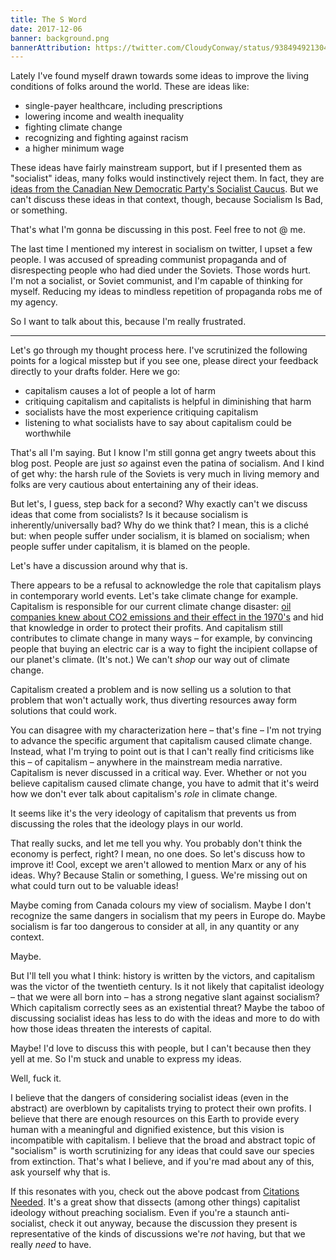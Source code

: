 ```yaml
---
title: The S Word
date: 2017-12-06
banner: background.png
bannerAttribution: https://twitter.com/CloudyConway/status/938494921304104965
---
```


Lately I've found myself drawn towards some ideas to improve the living conditions of folks around the world. These are ideas like:

- single-payer healthcare, including prescriptions
- lowering income and wealth inequality
- fighting climate change
- recognizing and fighting against racism
- a higher minimum wage

These ideas have fairly mainstream support, but if I presented them as "socialist" ideas, many folks would instinctively reject them. In fact, they are [ideas from the Canadian New Democratic Party's Socialist Caucus][ndp]. But we can't discuss these ideas in that context, though, because Socialism Is Bad, or something.

That's what I'm gonna be discussing in this post. Feel free to not @ me.

The last time I mentioned my interest in socialism on twitter, I upset a few people. I was accused of spreading communist propaganda and of disrespecting people who had died under the Soviets. Those words hurt. I'm not a socialist, or Soviet communist, and I'm capable of thinking for myself. Reducing my ideas to mindless repetition of propaganda robs me of my agency.

So I want to talk about this, because I'm really frustrated.

---

Let's go through my thought process here. I've scrutinized the following points for a logical misstep but if you see one, please direct your feedback directly to your drafts folder. Here we go:

- capitalism causes a lot of people a lot of harm
- critiquing capitalism and capitalists is helpful in diminishing that harm
- socialists have the most experience critiquing capitalism
- listening to what socialists have to say about capitalism could be worthwhile

That's all I'm saying. But I know I'm still gonna get angry tweets about this blog post. People are just _so_ against even the patina of socialism. And I kind of get why: the harsh rule of the Soviets is very much in living memory and folks are very cautious about entertaining any of their ideas.

But let's, I guess, step back for a second? Why exactly can't we discuss ideas that come from socialists? Is it because socialism is inherently/universally bad? Why do we think that? I mean, this is a cliché but: when people suffer under socialism, it is blamed on socialism; when people suffer under capitalism, it is blamed on the people.

Let's have a discussion around why that is.

There appears to be a refusal to acknowledge the role that capitalism plays in contemporary world events. Let's take climate change for example. Capitalism is responsible for our current climate change disaster: [oil companies knew about CO2 emissions and their effect in the 1970's][exxon] and hid that knowledge in order to protect their profits. And capitalism still contributes to climate change in many ways – for example, by convincing people that buying an electric car is a way to fight the incipient collapse of our planet's climate. (It's not.) We can't _shop_ our way out of climate change.

Capitalism created a problem and is now selling us a solution to that problem that won't actually work, thus diverting resources away form solutions that could work.

You can disagree with my characterization here – that's fine – I'm not trying to advance the specific argument that capitalism caused climate change. Instead, what I'm trying to point out is that I can't really find criticisms like this – of capitalism – anywhere in the mainstream media narrative. Capitalism is never discussed in a critical way. Ever. Whether or not you believe capitalism caused climate change, you have to admit that it's weird how we don't ever talk about capitalism's _role_ in climate change.

It seems like it's the very ideology of capitalism that prevents us from discussing the roles that the ideology plays in our world.

That really sucks, and let me tell you why. You probably don't think the economy is perfect, right? I mean, no one does. So let's discuss how to improve it! Cool, except we aren't allowed to mention Marx or any of his ideas. Why? Because Stalin or something, I guess. We're missing out on what could turn out to be valuable ideas!

<Wide>

<YouTube videoID="fSQgCy_iIcc" />

</Wide>

Maybe coming from Canada colours my view of socialism. Maybe I don't recognize the same dangers in socialism that my peers in Europe do. Maybe socialism is far too dangerous to consider at all, in any quantity or any context.

Maybe.

But I'll tell you what I think: history is written by the victors, and capitalism was the victor of the twentieth century. Is it not likely that capitalist ideology – that we were all born into – has a strong negative slant against socialism? Which capitalism correctly sees as an existential threat? Maybe the taboo of discussing socialist ideas has less to do with the ideas and more to do with how those ideas threaten the interests of capital.

Maybe! I'd love to discuss this with people, but I can't because then they yell at me. So I'm stuck and unable to express my ideas.

Well, fuck it.

I believe that the dangers of considering socialist ideas (even in the abstract) are overblown by capitalists trying to protect their own profits. I believe that there are enough resources on this Earth to provide every human with a meaningful and dignified existence, but this vision is incompatible with capitalism. I believe that the broad and abstract topic of "socialism" is worth scrutinizing for any ideas that could save our species from extinction. That's what I believe, and if you're mad about any of this, ask yourself why that is.

<SoundCloud trackID="344260297" />

If this resonates with you, check out the above podcast from [Citations Needed][cn]. It's a great show that dissects (among other things) capitalist ideology without preaching socialism. Even if you're a staunch anti-socialist, check it out anyway, because the discussion they present is representative of the kinds of discussions we're _not_ having, but that we really _need_ to have.

[ndp]: http://ndpsocialists.ca/socialist-caucus-resolutions-2018-federal-ndp-convention/
[exxon]: https://www.scientificamerican.com/article/exxon-knew-about-climate-change-almost-40-years-ago/
[cn]: https://www.patreon.com/citationsneededpodcast
